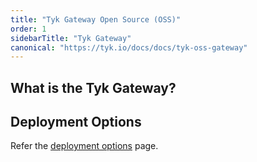 ```yaml
---
title: "Tyk Gateway Open Source (OSS)"
order: 1
sidebarTitle: "Tyk Gateway"
canonical: "https://tyk.io/docs/docs/tyk-oss-gateway"
---
```



## What is the Tyk Gateway?

<TykGatewayFeaturesInclude/>

## Deployment Options

Refer the [deployment options](/nightly/docs/apim) page.
